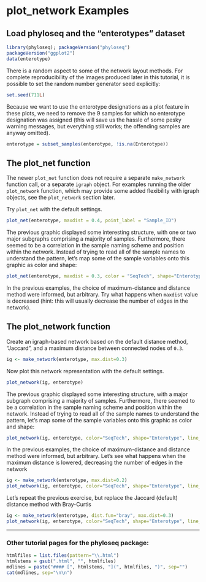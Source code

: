 
# plot_network Examples

## Load phyloseq and the "enterotypes" dataset

```r
library(phyloseq); packageVersion("phyloseq")
packageVersion("ggplot2")
data(enterotype)
```

There is a random aspect to some of the network layout methods. For complete reproducibility of the images produced later in this tutorial, it is possible to set the random number generator seed explicitly:

```r
set.seed(711L)
```

Because we want to use the enterotype designations as a plot feature in these plots, 
we need to remove the 9 samples for which no enterotype designation was assigned 
(this will save us the hassle of some pesky warning messages, 
but everything still works; the offending samples are anyway omitted).

```r
enterotype = subset_samples(enterotype, !is.na(Enterotype))
```

## The plot_net function 

The newer `plot_net` function does not require
a separate `make_network` function call, 
or a separate `igraph` object.
For examples running the older `plot_network` function,
which may provide some added flexibility with igraph objects,
see the `plot_network` section later.

Try `plot_net` with the default settings.

```r
plot_net(enterotype, maxdist = 0.4, point_label = "Sample_ID")
```

The previous graphic displayed some interesting structure, 
with one or two major subgraphs comprising a majority of samples. 
Furthermore, there seemed to be a correlation in the sample naming scheme
and position within the network. 
Instead of trying to read all of the sample names to understand the pattern, 
let's map some of the sample variables onto this graphic as color and shape:

```r
plot_net(enterotype, maxdist = 0.3, color = "SeqTech", shape="Enterotype")
```

In the previous examples, the choice of maximum-distance and distance method were informed, but arbitrary. 
Try what happens when `maxdist` value is decreased
(hint: this will usually decrease the number of edges in the network).


## The plot_network function 

Create an igraph-based network based on the default distance method, "Jaccard",
and a maximum distance between connected nodes of `0.3`.

```r
ig <- make_network(enterotype, max.dist=0.3)
```

Now plot this network representation with the default settings.

```r
plot_network(ig, enterotype)
```
The previous graphic displayed some interesting structure, 
with a major subgraph comprising a majority of samples. 
Furthermore, there seemed to be a correlation in the sample naming scheme
and position within the network. 
Instead of trying to read all of the sample names to understand the pattern, 
let's map some of the sample variables onto this graphic as color and shape:

```r
plot_network(ig, enterotype, color="SeqTech", shape="Enterotype", line_weight=0.4, label=NULL)
```

In the previous examples, the choice of maximum-distance and distance method were informed, but arbitrary. Let's see what happens when the maximum distance is lowered, decreasing the number of edges in the network

```r
ig <- make_network(enterotype, max.dist=0.2)
plot_network(ig, enterotype, color="SeqTech", shape="Enterotype", line_weight=0.4, label=NULL)
```

Let's repeat the previous exercise, but replace the Jaccard (default) distance  method with Bray-Curtis

```r
ig <- make_network(enterotype, dist.fun="bray", max.dist=0.3)
plot_network(ig, enterotype, color="SeqTech", shape="Enterotype", line_weight=0.4, label=NULL)
```
			


---

### Other tutorial pages for the phyloseq package:

```r
htmlfiles = list.files(pattern="\\.html")
htmlstems = gsub(".html", "", htmlfiles)
mdlines = paste("#### [", htmlstems, "](", htmlfiles, ")", sep="")
cat(mdlines, sep="\n\n")
```

